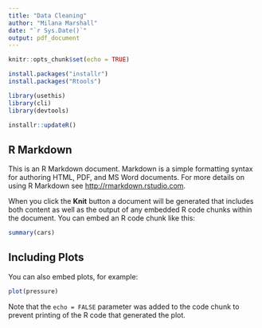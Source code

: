 ```yaml
---
title: "Data Cleaning"
author: "Milana Marshall"
date: "`r Sys.Date()`"
output: pdf_document
---
```


```r
knitr::opts_chunk$set(echo = TRUE)

install.packages("installr")
install.packages("Rtools")

library(usethis)
library(cli)
library(devtools)
```
```r
installr::updateR()
```

## R Markdown

This is an R Markdown document. Markdown is a simple formatting syntax for authoring HTML, PDF, and MS Word documents. For more details on using R Markdown see <http://rmarkdown.rstudio.com>.

When you click the **Knit** button a document will be generated that includes both content as well as the output of any embedded R code chunks within the document. You can embed an R code chunk like this:

```r
summary(cars)
```

## Including Plots

You can also embed plots, for example:

```r
plot(pressure)
```

Note that the `echo = FALSE` parameter was added to the code chunk to prevent printing of the R code that generated the plot.
